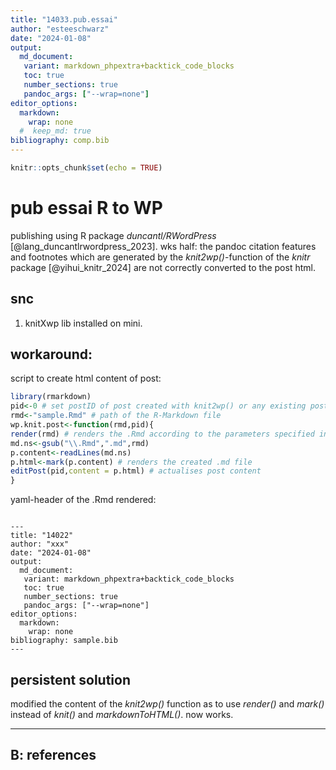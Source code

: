 ```yaml
---
title: "14033.pub.essai"
author: "esteeschwarz"
date: "2024-01-08"
output: 
  md_document:
   variant: markdown_phpextra+backtick_code_blocks
   toc: true
   number_sections: true
   pandoc_args: ["--wrap=none"]
editor_options:
  markdown:
    wrap: none
  #  keep_md: true
bibliography: comp.bib
---
```


```r
knitr::opts_chunk$set(echo = TRUE)
```

# pub essai R to WP
publishing using R package *duncantl/RWordPress* [@lang_duncantlrwordpress_2023]. wks half: the pandoc citation features and footnotes which are generated by the *knit2wp()*-function of the *knitr* package [@yihui_knitr_2024] are not correctly converted to the post html.

## snc
1. knitXwp lib installed on mini.

## workaround:
script to create html content of post:
```r


library(rmarkdown)
pid<-0 # set postID of post created with knit2wp() or any existing post
rmd<-"sample.Rmd" # path of the R-Markdown file
wp.knit.post<-function(rmd,pid){
render(rmd) # renders the .Rmd according to the parameters specified in the YAML header of the .Rmd
md.ns<-gsub("\\.Rmd",".md",rmd)
p.content<-readLines(md.ns)
p.html<-mark(p.content) # renders the created .md file
editPost(pid,content = p.html) # actualises post content
}
```

yaml-header of the .Rmd rendered:

```{}

---
title: "14022"
author: "xxx"
date: "2024-01-08"
output: 
  md_document:
   variant: markdown_phpextra+backtick_code_blocks
   toc: true
   number_sections: true
   pandoc_args: ["--wrap=none"]
editor_options:
  markdown:
    wrap: none
bibliography: sample.bib
---
```

## persistent solution
modified the content of the *knit2wp()* function as to use *render()* and *mark()* instead of *knit()* and *markdownToHTML()*. now works.

---
## B: references
